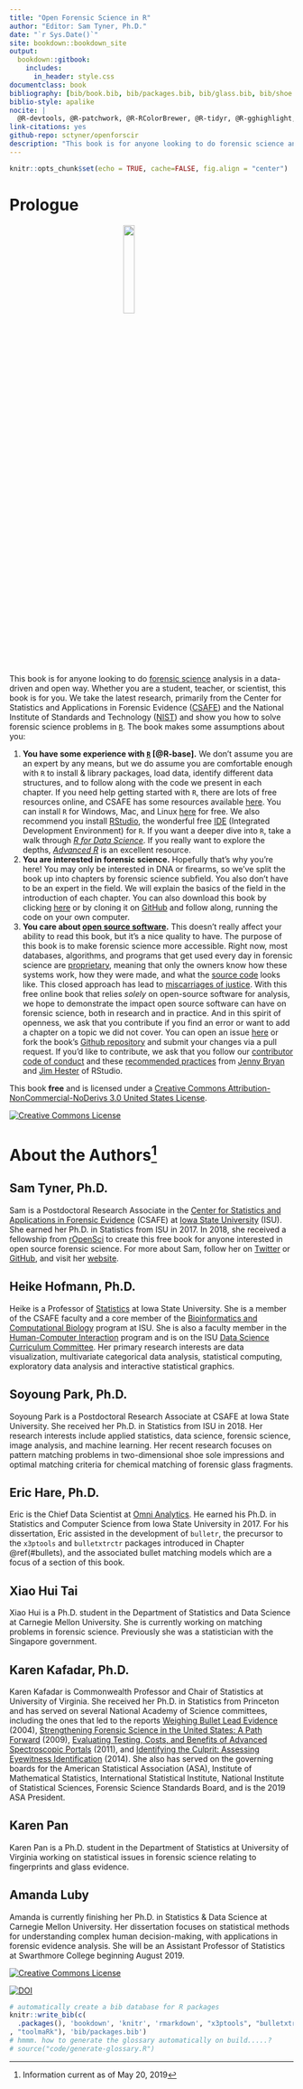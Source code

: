 ```yaml
--- 
title: "Open Forensic Science in R"
author: "Editor: Sam Tyner, Ph.D."
date: "`r Sys.Date()`"
site: bookdown::bookdown_site
output: 
  bookdown::gitbook:
    includes:
      in_header: style.css 
documentclass: book
bibliography: [bib/book.bib, bib/packages.bib, bib/glass.bib, bib/shoe.bib, bib/fingerprint.bib, bib/dna1.bib, bib/humans.bib, bib/bullets.bib, bib/casings.bib, bib/marketplaces.bib, bib/other.bib, bib/toolmarks.bib]
biblio-style: apalike
nocite: |
  @R-devtools, @R-patchwork, @R-RColorBrewer, @R-tidyr, @R-gghighlight, @R-ggpubr, @R-rgl
link-citations: yes
github-repo: sctyner/openforscir
description: "This book is for anyone looking to do forensic science analysis in a data-driven and open way."
---
```


```r
knitr::opts_chunk$set(echo = TRUE, cache=FALSE, fig.align = "center")
```


# Prologue {.unnumbered}

<img src="img/openforscir-hex.png" style="display: block; margin-left: auto; margin-right: auto; width: 20%;" />

This book is for anyone looking to do [forensic science](#def:forsci) analysis in a data-driven and open way. Whether you are a student, teacher, or scientist, this book is for you. We take the latest research, primarily from the Center for Statistics and Applications in Forensic Evidence ([CSAFE](https://forensicstats.org/)) and the National Institute of Standards and Technology ([NIST](https://www.nist.gov/)) and show you how to solve forensic science problems in [`R`](https://www.r-project.org/). The book makes some assumptions about you: 

1. **You have some experience with [`R`](#def:rstats) [@R-base].** We don't assume you are an expert by any means, but we do assume you are comfortable enough with `R` to install & library packages, load data, identify different data structures, and to follow along with the code we present in each chapter. If you need help getting started with `R`, there are lots of free resources online, and CSAFE has some resources available [here](https://csafe-isu.github.io/reu18/slides/). You can install `R` for Windows, Mac, and Linux [here](https://cloud.r-project.org/) for free. We also recommend you install [RStudio](https://www.rstudio.com/products/rstudio/download/), the wonderful free [IDE](#def:ide) (Integrated Development Environment) for `R`. If you want a deeper dive into `R`, take a walk through [*R for Data Science*](http://r4ds.had.co.nz/). If you really want to explore the depths, [*Advanced R*](https://adv-r.hadley.nz/) is an excellent resource. 
2. **You are interested in forensic science.** Hopefully that's why you're here! You may only be interested in DNA or firearms, so we've split the book up into chapters by forensic science subfield. You also don't have to be an expert in the field. We will explain the basics of the field in the introduction of each chapter. You can also download this book by clicking [here](https://github.com/sctyner/OpenForSciR/archive/master.zip) or by cloning it on [GitHub](https://github.com/sctyner/OpenForSciR) and follow along, running the code on your own computer.
3. **You care about [open source software](#def:openss).** This doesn't really affect your ability to read this book, but it's a nice quality to have. The purpose of this book is to make forensic science more accessible. Right now, most databases, algorithms, and programs that get used every day in forensic science are [proprietary](#def:proprietary), meaning that only the owners know how these systems work, how they were made, and what the [source code](#def:sourcecode) looks like. This closed approach has lead to [miscarriages of justice](https://www.propublica.org/article/thousands-of-criminal-cases-in-new-york-relied-on-disputed-dna-testing-techniques). With this free online book that relies *solely* on open-source software for analysis, we hope to demonstrate the impact open source software can have on forensic science, both in research and in practice. And in this spirit of openness, we ask that you contribute if you find an error or want to add a chapter on a topic we did not cover. You can open an issue [here](https://github.com/sctyner/OpenForSciR/issues) or fork the book's [Github repository](https://github.com/sctyner/OpenForSciR/) and submit your changes via a pull request. If you'd like to contribute, we ask that you follow our [contributor code of conduct]("https://github.com/sctyner/OpenForSciR/blob/master/CODE_OF_CONDUCT.md") and these [recommended practices](https://happygitwithr.com/fork-and-clone.html) from [Jenny Bryan](https://jennybryan.org/) and [Jim Hester](https://github.com/jimhester) of RStudio. 

This book **free** and is licensed under a [Creative Commons Attribution-NonCommercial-NoDerivs 3.0 United States License](http://creativecommons.org/licenses/by-nc-nd/3.0/us/). 

<a rel="license" href="http://creativecommons.org/licenses/by-nc-nd/3.0/us/"><img alt="Creative Commons License" style="border-width:0; display: block; margin-left: auto; margin-right: auto;" src="https://i.creativecommons.org/l/by-nc-nd/3.0/us/88x31.png" /></a>


# About the Authors^[Information current as of May 20, 2019] {.unnumbered}


## Sam Tyner, Ph.D. {-}

Sam is a Postdoctoral Research Associate in the [Center for Statistics and Applications in Forensic Evidence](https://forensicstats.org/) (CSAFE) at [Iowa State University](https://www.iastate.edu/) (ISU). She earned her Ph.D. in Statistics from ISU in 2017. In 2018, she received a fellowship from [rOpenSci](https://ropensci.org/blog/2018/02/14/announcing-2018-ropensci-fellows/) to create this free book for anyone interested in open source forensic science. For more about Sam, follow her on [Twitter](https://twitter.com/sctyner) or [GitHub](https://github.com/sctyner), and visit her [website](https://sctyner.github.io/). 

## Heike Hofmann, Ph.D.  {-}

Heike is a Professor of [Statistics](https://www.stat.iastate.edu/people/heike-hofmann) at Iowa State University. She is a member of the CSAFE faculty and a core member of the [Bioinformatics and Computational Biology](https://www.bcb.iastate.edu/people/all-faculty) program at ISU. She is also a faculty member in the [Human-Computer Interaction](http://www.vrac.iastate.edu/directory/faculty/?ID=hofmann) program and is on the ISU [Data Science Curriculum Committee](https://www.datascience.iastate.edu/people-category/data-science-curriculum-committee).  Her primary research interests are data visualization, multivariate categorical data analysis, statistical computing, exploratory data analysis and interactive statistical graphics. 

## Soyoung Park, Ph.D. {-}

Soyoung Park is a Postdoctoral Research Associate at CSAFE at Iowa State University. She received her Ph.D. in Statistics from ISU in 2018. Her research interests include applied statistics, data science, forensic science, image analysis, and machine learning. Her recent research focuses on pattern matching problems in two-dimensional shoe sole impressions and optimal matching criteria for chemical matching of forensic glass fragments.

## Eric Hare, Ph.D. {-}

Eric is the Chief Data Scientist at [Omni Analytics](https://omnianalytics.io/). He earned his Ph.D. in Statistics and Computer Science from Iowa State University in 2017. For his dissertation, Eric assisted in the development of `bulletr`, the precursor to the  `x3ptools` and `bulletxtrctr` packages introduced in Chapter \@ref(#bullets), and the associated bullet matching models which are a focus of a section of this book.

## Xiao Hui Tai {-}

Xiao Hui is a Ph.D. student in the Department of Statistics and Data Science at Carnegie Mellon University. She is currently working on matching problems in forensic science. Previously she was a statistician with the Singapore government.

## Karen Kafadar, Ph.D. {-}

Karen Kafadar is Commonwealth Professor and Chair of Statistics at University of Virginia. She received her Ph.D. in Statistics from Princeton and has served on several National Academy of Science committees, including the ones that led to the reports [Weighing Bullet Lead Evidence](https://www.nap.edu/catalog/10924/forensic-analysis-weighing-bullet-lead-evidence) (2004), [Strengthening Forensic Science in the United States: A Path Forward](https://www.ncjrs.gov/pdffiles1/nij/grants/228091.pdf) (2009), [Evaluating Testing, Costs, and Benefits of Advanced Spectroscopic Portals](https://www.nap.edu/catalog/13082/evaluating-testing-costs-and-benefits-of-advanced-spectroscopic-portals-final) (2011), and [Identifying the Culprit: Assessing Eyewitness Identification](https://www.nap.edu/catalog/18891/identifying-the-culprit-assessing-eyewitness-identification) (2014). She also has served on the governing boards for the American Statistical Association (ASA), Institute of Mathematical Statistics, International Statistical Institute, National Institute of Statistical Sciences, Forensic Science Standards Board, and is the 2019 ASA President.

## Karen Pan {-}

Karen Pan is a Ph.D. student in the Department of Statistics at University of Virginia working on statistical issues in forensic science relating to fingerprints and glass evidence.

## Amanda Luby {-}

Amanda is currently finishing her Ph.D. in Statistics & Data Science at Carnegie Mellon University. Her dissertation focuses on statistical methods for understanding complex human decision-making, with applications in forensic evidence analysis. She will be an Assistant Professor of Statistics at Swarthmore College beginning August 2019. 

<!--
## Ganesh Krishnan, M.Sc. {-}

Ganesh is a Ph.D. student in Statistics & Human Computer Interaction at Iowa State University. His current work is on statistical methods for bullet and toolmark comparisons. He also has a background in Scientific Computing & Numerical Analysis.
--> 


<a rel="license" href="http://creativecommons.org/licenses/by-nc-nd/3.0/us/"><img alt="Creative Commons License" style="border-width:0; display: block; margin-left: auto; margin-right: auto;" src="https://i.creativecommons.org/l/by-nc-nd/3.0/us/88x31.png" /></a>

<a href="https://zenodo.org/badge/latestdoi/99443778"><img src="https://zenodo.org/badge/99443778.svg" alt="DOI"></a>


```r
# automatically create a bib database for R packages
knitr::write_bib(c(
  .packages(), 'bookdown', 'knitr', 'rmarkdown', "x3ptools", "bulletxtrctr", "magrittr", "dplyr", "PRROC", "DescTools", "protoclust", "EBImage", "blackboxstudyR", "rstantools", "rstan", "RColorBrewer", "tidyr", "ggplot2", "gghighlight", "ggpubr", "caret", "shoeprintr", "patchwork", "purrr", "strvalidator", "devtools", "bmp", "kableExtra", "rgl"
, "toolmaRk"), 'bib/packages.bib')
# hmmm. how to generate the glossary automatically on build.....? 
# source("code/generate-glossary.R")

```
